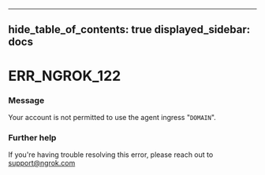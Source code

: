 

---
hide_table_of_contents: true
displayed_sidebar: docs
---


# ERR_NGROK_122

### Message
Your account is not permitted to use the agent ingress "`DOMAIN`".

<ErrorDetails />



### Further help
If you're having trouble resolving this error, please reach out to [support@ngrok.com](mailto:support@ngrok.com?subject=Help%20with%20ERR_NGROK_122)

